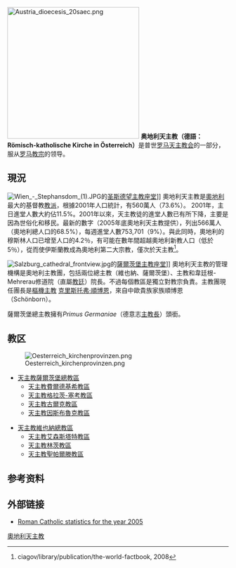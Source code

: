 [[Image:Austria_dioecesis_20saec.png|300px]]
'''奥地利天主教（德語：Römisch-katholische Kirche in Österreich）'''是普世[[罗马天主教会|罗马天主教会]]的一部分，服从[[罗马|罗马]][[教宗|教宗]]的领导。

==現況==
[[Image:Wien_-_Stephansdom_(1).JPG|thumb]]的[[斯蒂芬大教堂_(维也纳)|圣斯德望主教座堂]]]]
奧地利天主教是[[奧地利|奧地利]]最大的基督教[[教派|教派]]，根據2001年人口統計，有560萬人（73.6%）。 2001年，主日進堂人數大約佔11.5%。2001年以來，天主教徒的進堂人數已有所下降，主要是因為世俗化和移民。最新的數字（2005年底奧地利天主教提供），列出566萬人（奧地利總人口的68.5%），每週進堂人數753,701（9%）。與此同時，奧地利的穆斯林人口已增至人口的4.2％，有可能在數年間超越奧地利新教人口（低於5％），從而使伊斯蘭教成為奧地利第二大宗教，僅次於天主教<ref> ciagov/library/publication/the-world-factbook, 2008</ref>。

[[File:Salzburg_cathedral_frontview.jpg|thumb]]的[[薩爾茨堡主教座堂|薩爾茨堡主教座堂]]]]
奧地利天主教的管理機構是奧地利主教團，包括兩位總主教（維也納、薩爾茨堡）、主教和韋廷根-Mehrerau修道院（直屬[[教廷|教廷]]）院長。不過每個教區是獨立對教宗負責。主教團現任團長是[[樞機主教|樞機主教]] [[克里斯托弗·順博恩|克里斯托弗·順博恩]]，來自中歐貴族家族順博恩（Schönborn）。

薩爾茨堡總主教擁有''Primus Germaniae''（德意志[[主教長|主教長]]）頭銜。

==教区==
[[Image:Oesterreich_kirchenprovinzen.png|thumb]]
*[[天主教薩爾茨堡總教區|天主教薩爾茨堡總教區]] 
**[[天主教費爾德基希教區|天主教費爾德基希教區]]
**[[天主教格拉茨-塞考教區|天主教格拉茨-塞考教區]]
**[[天主教古爾克教區|天主教古爾克教區]]
**[[天主教因斯布魯克教區|天主教因斯布魯克教區]]

*[[天主教維也納總教區|天主教維也納總教區]] 
**[[天主教艾森斯塔特教區|天主教艾森斯塔特教區]]
**[[天主教林茨教區|天主教林茨教區]]
**[[天主教聖帕爾滕教區|天主教聖帕爾滕教區]]

==参考资料==
{{Reflist}}

==外部链接==
*[http://www.katholisch.at/site/article_blank.siteswift?so=all&do=all&c=download&d=article%3A107%3A5 Roman Catholic statistics for the year 2005] {{Wayback|url=http://www.katholisch.at/site/article_blank.siteswift?so=all&do=all&c=download&d=article%3A107%3A5 |date=20071024190951 }}

{{奧地利天主教教區}}
{{欧洲各国天主教}}

[[Category:奧地利天主教|]]